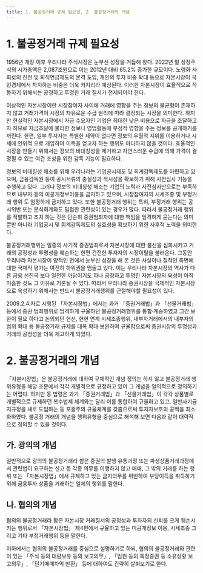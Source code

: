 ```yaml
---
title: 1. 불공정거래 규제 필요성, 2. 불공정거래의 개념
---
```

# 1. 불공정거래 규제 필요성
1956년 개장 이후 우리나라 주식시장은 눈부신 성장을 거듭해 왔다. 2022년 말 상장주식의 시가총액은 2,087조원으로 이는 2012년 대비 65.2% 증가한 규모이다. 노령화 사회로의 진전 및 퇴직연금제도의 본격 도입, 개인의 투자 비중 확대 등으로 자본시장이 국민경제에서 차지하는 비중은 더욱 커지리라 예상된다. 이러한 자본시장이 효율적으로 작동하기 위해서는 공정하고 투명한 거래 질서가 전제되어야 한다.

이상적인 자본시장이란 시장참여자 사이에 거래에 영향을 주는 정보의 불균형이 존재하지 않고 거래가격이 시장의 자유로운 수급 원리에 따라 결정되는 시장을 의미한다. 하지만 현실적인 자본시장에서 자금 수요자인 기업은 최대한 낮은 비용으로 자금을 조달하고자 하므로 자금조달에 불리한 정보나 영업활동에 부정적 영향을 주는 정보를 공개하기를 꺼린다. 한편, 일부 투자자는 특별한 제약이 없다면 정보의 우월적 지위를 이용하거나 시세에 인위적 으로 개입하여 이득을 얻고자 하는 행위도 마다하지 않을 것이다. 효율적인 시장을 만들기 위해서는 정보의 비대칭성을 제거하고 자연스러운 수급에 의해 가격이 결정될 수 있는 여건 조성을 위한 감독 기능이 필요하다.

정보의 비대칭성 해소를 위해 우리나라는 기업공시제도 및 회계감독제도를 마련하고 있으며, 금융감독원 등이 공시서류의 충실성과 적시성을 확보하기 위해 사전심사 기능을 수행하고 있다. 그러나 정보의 비대칭성 해소는 기업의 노력과 사전심사만으로는 부족하므로 내부자 등의 미공개정보이용을 금지하고 있으며, 시장참여자의 시세조종 및 부정거래 행위 도 엄정하게 금지하고 있다. 또한 불공정거래 행위는 특히, 부정거래 행위는 공시위반 또는 분식회계와도 밀접한 관련성이 있는 경우가 많다. 따라서 불공정거래 행위를 적발하고 조치 하는 것은 단순히 증권범죄자에 대한 책임을 엄격하게 묻는다는 의미뿐만 아니라 기업공시 및 회계감독제도의 실효성을 확보하기 위한 사후적 노력을 의미한다.

불공정거래행위는 일종의 사기적 증권범죄로서 자본시장에 대한 불신을 심화시키고 거래의 공정성과 투명성을 훼손하는 한편 건전한 투자자의 시장이탈을 불러온다. 그동안 우리나라 자본시장이 양적인 면에서 눈부신 성장을 해 온 것은 사실이나 질적인 측면에 대한 국제적 평가는 여전히 하위권을 맴돌고 있다. 이는 우리나라 자본시장의 역사가 다른 금융 선진국 보다 일천한 까닭이기도 하나 공정하고 투명한 자본시장의 육성이 아직 미흡한 것도 그 이유로 거론될 수 있다. 따라서 우리나라 증권시장을 국제적인 자본시장으로 육성하기 위해서는 반드시 불공정거래행위를 근절해야할 필요성이 있다.

2009.2.4.자로 시행된 「자본시장법」에서는 과거 「증권거래법」과 「선물거래법」 등에서 증권 범죄행위로 엄격하게 규율하던 불공정거래행위를 통합·계승하였고 그간 보완이 필요 하다고 논의되던 현선, 현현 연계 시세조종행위, 내부자거래에서의 내부자의 범위 확대 등 불공정거래 규제를 대폭 확대·보완하여 규율함으로써 증권시장의 투명성과 거래의 공정성을 더욱 제고하게 되었다.

# 2. 불공정거래의 개념
「자본시장법」은 불공정거래에 대하여 구체적인 개념 정의는 하지 않고 불공정거래 행위유형을 해당 조문에서 각각 개별적으로 규정하고 있어 그 개념을 일의적으로 정의하기는 어렵다. 하지만 동 법령은 과거 「증권거래법」과 「선물거래법」이 각각 상품별로 개별적으로 규제하던 복수법제 체계와는 달리 이를 통합하여 규율하고 있고, 일반사기금지규정을 새로 도입하는 등 포괄주의 규율체계를 갖춤으로써 투자자보호의 공백을 최소화하였다. 불공정 거래의 개념을 행위유형을 중심으로 해석해 보면 다음과 같이 대략적으로 정의할 수 있을 것이다.

## 가. 광의의 개념
일반적으로 광의의 불공정거래라 함은 증권의 발행·유통과정 또는 파생상품거래과정에서 관련법이 요구하는 신고 등 각종 의무를 이행하지 않고 매매, 그 밖의 거래를 하는 행위 또는 「자본시장법」에서 규제하고 있는 금지의무를 위반하여 부당이득을 취득하기 위해 금융투자 상품을 거래하는 일체의 행위를 말한다.

## 나. 협의의 개념
협의의 불공정거래라 함은 자본시장 거래질서의 공정성과 투자자의 신뢰를 크게 훼손시키는 행위로서 「자본시장법」 제4편에서 규율하고 있는 미공개정보 이용, 시세조종 그리고 기타 부정거래행위 등을 말한다.

이하에서는 협의의 불공정거래를 중심으로 설명하기로 하되, 협의의 불공정거래와 관련이 있는 「주식 등의 대량보유 등의 보고의무」, 「임원 등의 특정증권 등 소유상황 보고의무」, 「단기매매차익 반환」 등에 대하여도 간략히 살펴보기로 한다.
